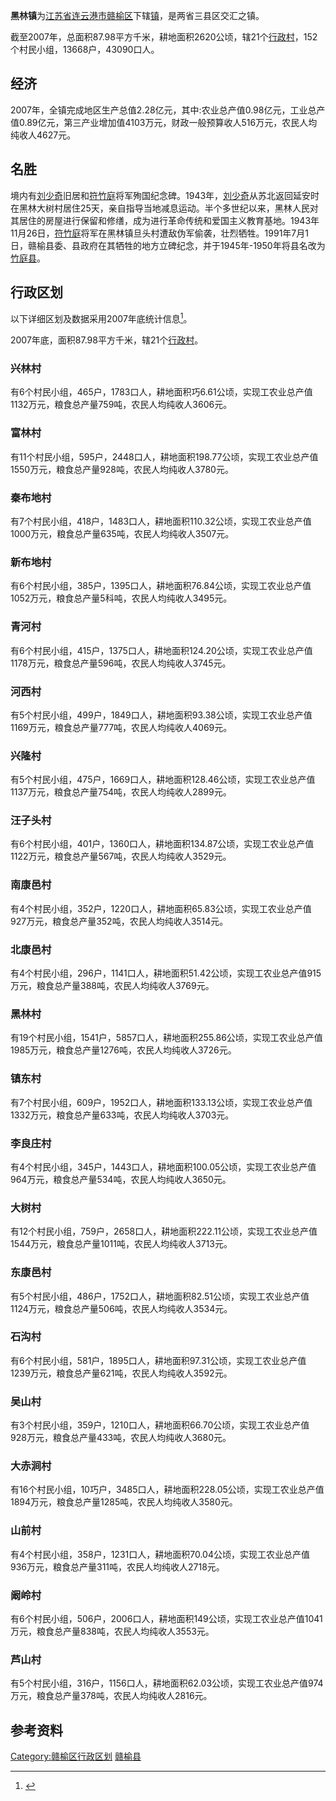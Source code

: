 '''黑林镇'''为[[江苏省|江苏省]][[连云港市|连云港市]][[赣榆区|赣榆区]]下辖[[镇|镇]]，是两省三县区交汇之镇。

截至2007年，总面积87.98平方千米，耕地面积2620公顷，辖21个[[行政村|行政村]]，152个村民小组，13668户，43090口人。
{{中国乡级行政区
|行政区全称 = 黑林镇

|景观照片文件名 =
|景观照片描述 =
|位置图文件名 =
|位置图描述 =
|汉语拼音 = Heilin Zhen
|通用拼音 =
|上级行政区 = [[赣榆区|赣榆区]]
|行政区类别 = [[镇|镇]]
|行政区划代码 =
|政府驻地 =
|地理坐标 =
|总面积 = 87.98平方公里
|户籍人口 = 43090人
|户籍人口年份 = 2007
|常住人口 =
|常住人口年份 =
|人口密度 =
|行政区划 = 21个[[行政村|行政村]]
|村委会 = 21
|居委会 =
|邮政编码 = 222100
|电话区号 = 0518
|官方网站 =
}}

== 经济 ==
2007年，全镇完成地区生产总值2.28亿元，其中:农业总产值0.98亿元，工业总产值0.89亿元，第三产业增加值4103万元，财政一般预算收人516万元，农民人均纯收人4627元。

== 名胜 ==
境内有[[刘少奇|刘少奇]]旧居和[[符竹庭|符竹庭]]将军殉国纪念碑。1943年，[[刘少奇|刘少奇]]从苏北返回延安时在黑林大树村居住25天，亲自指导当地减息运动。半个多世纪以来，黑林人民对其居住的房屋进行保留和修缮，成为进行革命传统和爱国主义教育基地。1943年11月26日，[[符竹庭|符竹庭]]将军在黑林镇旦头村遭敌伪军偷袭，壮烈牺牲。1991年7月1日，赣榆县委、县政府在其牺牲的地方立碑纪念，并于1945年-1950年将县名改为[[竹庭县|竹庭县]]。

== 行政区划 ==
以下详细区划及数据采用2007年底统计信息<ref>{{Cite web |url=http://acad.cnki.net/Kns55/oldnavi/n_TreeCatalog.aspx?NaviID=4&YearID=N2009080095&CurJuan=&BaseID=YGYKJ&Field=%E7%BC%96%E5%8F%B7&Value=N2009080095&curYear=2008&CurYear=2008&NaviLink=%E6%A3%80%E7%B4%A2-%2FKns55%2Foldnavi%2Fn_list.aspx%3FNaviID%3D4%26NaviQueryID%3D159%7C%E8%B5%A3%E6%A6%86%E5%B9%B4%E9%89%B4-%2FKns55%2Foldnavi%2Fn_item.aspx%3FNaviID%3D4%26BaseID%3DYGYKJ |title=《赣榆年鉴》，2008年 |accessdate=2020-09-23 |archive-date=2019-07-01 |archive-url=https://web.archive.org/web/20190701040001/http://acad.cnki.net/Kns55/oldnavi/n_TreeCatalog.aspx?NaviID=4&YearID=N2009080095&CurJuan=&BaseID=YGYKJ&Field=%E7%BC%96%E5%8F%B7&Value=N2009080095&curYear=2008&CurYear=2008&NaviLink=%E6%A3%80%E7%B4%A2-%2FKns55%2Foldnavi%2Fn_list.aspx%3FNaviID%3D4%26NaviQueryID%3D159%7C%E8%B5%A3%E6%A6%86%E5%B9%B4%E9%89%B4-%2FKns55%2Foldnavi%2Fn_item.aspx%3FNaviID%3D4%26BaseID%3DYGYKJ |dead-url=no }}</ref>。

2007年底，面积87.98平方千米，辖21个[[行政村|行政村]]。

===兴林村===
有6个村民小组，465户，1783口人，耕地面积巧6.61公顷，实现工农业总产值1132万元，粮食总产量759吨，农民人均纯收人3606元。
===富林村===
有11个村民小组，595户，2448口人，耕地面积198.77公顷，实现工农业总产值1550万元，粮食总产量928吨，农民人均纯收人3780元。
===秦布地村===
有7个村民小组，418户，1483口人，耕地面积110.32公顷，实现工农业总产值1000万元，粮食总产量635吨，农民人均纯收人3507元。
===新布地村===
有6个村民小组，385户，1395口人，耕地面积76.84公顷，实现工农业总产值1052万元，粮食总产量5科吨，农民人均纯收人3495元。
===青河村===
有6个村民小组，415户，1375口人，耕地面积124.20公顷，实现工农业总产值1178万元，粮食总产量596吨，农民人均纯收人3745元。
===河西村===
有5个村民小组，499户，1849口人，耕地面积93.38公顷，实现工农业总产值1169万元，粮食总产量777吨，农民人均纯收人4069元。
===兴隆村===
有5个村民小组，475户，1669口人，耕地面积128.46公顷，实现工农业总产值1137万元，粮食总产量754吨，农民人均纯收人2899元。
===汪子头村===
有6个村民小组，401户，1360口人，耕地面积134.87公顷，实现工农业总产值1122万元，粮食总产量567吨，农民人均纯收人3529元。
===南康邑村===
有4个村民小组，352户，1220口人，耕地面积65.83公顷，实现工农业总产值927万元，粮食总产量352吨，农民人均纯收人3514元。
===北康邑村===
有4个村民小组，296户，1141口人，耕地面积51.42公顷，实现工农业总产值915万元，粮食总产量388吨，农民人均纯收人3769元。
===黑林村===
有19个村民小组，1541户，5857口人，耕地面积255.86公顷，实现工农业总产值1985万元，粮食总产量1276吨，农民人均纯收人3726元。
===镇东村===
有7个村民小组，609户，1952口人，耕地面积133.13公顷，实现工农业总产值1332万元，粮食总产量633吨，农民人均纯收人3703元。
===李良庄村===
有4个村民小组，345户，1443口人，耕地面积100.05公顷，实现工农业总产值964万元，粮食总产量534吨，农民人均纯收人3650元。

===大树村===
有12个村民小组，759户，2658口人，耕地面积222.11公顷，实现工农业总产值1544万元，粮食总产量1011吨，农民人均纯收人3713元。
===东康邑村===
有5个村民小组，486户，1752口人，耕地面积82.51公顷，实现工农业总产值1124万元，粮食总产量506吨，农民人均纯收人3534元。
===石沟村===
有6个村民小组，581户，1895口人，耕地面积97.31公顷，实现工农业总产值1239万元，粮食总产量621吨，农民人均纯收人3592元。
===吴山村===
有3个村民小组，359户，1210口人，耕地面积66.70公顷，实现工农业总产值928万元，粮食总产量433吨，农民人均纯收人3680元。
===大赤涧村===
有16个村民小组，10巧户，3485口人，耕地面积228.05公顷，实现工农业总产值1894万元，粮食总产量1285吨，农民人均纯收人3580元。
===山前村===
有4个村民小组，358户，1231口人，耕地面积70.04公顷，实现工农业总产值936万元，粮食总产量311吨，农民人均纯收人2718元。
===阚岭村===
有6个村民小组，506户，2006口人，耕地面积149公顷，实现工农业总产值1041万元，粮食总产量838吨，农民人均纯收人3553元。
===芦山村===
有5个村民小组，316户，1156口人，耕地面积62.03公顷，实现工农业总产值974万元，粮食总产量378吨，农民人均纯收人2816元。

== 参考资料 ==
{{Reflist}}

{{赣榆县行政区划}}
[[Category:赣榆区行政区划|Category:赣榆区行政区划]]
[[Category:连云港建制镇|赣榆县]]